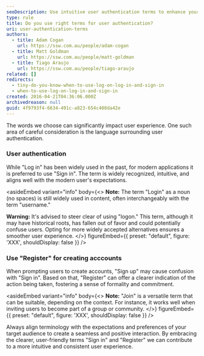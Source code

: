 ```yaml
---
seoDescription: Use intuitive user authentication terms to enhance your application's user experience with sign-in and registration options.
type: rule
title: Do you use right terms for user authentication?
uri: user-authentication-terms
authors:
  - title: Adam Cogan
    url: https://ssw.com.au/people/adam-cogan
  - title: Matt Goldman
    url: https://ssw.com.au/people/matt-goldman
  - title: Tiago Araujo
    url: https://ssw.com.au/people/tiago-araujo
related: []
redirects:
  - tiny-do-you-know-when-to-use-log-on-log-in-and-sign-in
  - when-to-use-log-on-log-in-and-sign-in
created: 2016-04-21T04:36:06.000Z
archivedreason: null
guid: 4f9793f4-6634-491c-a823-654c408da42e
---
```


The words we choose can significantly impact user experience. One such area of careful consideration is the language surrounding user authentication.
### User authentication

While "Log in" has been widely used in the past, for modern applications it is preferred to use "Sign in". The term is widely recognized, intuitive, and aligns well with the modern user's expectations.

<asideEmbed
  variant="info"
  body={<>
    **Note:** The term "Login" as a noun (no spaces) is still widely used in content, often interchangeably with the term "username."

**Warning:** It's advised to steer clear of using "logon." This term, although it may have historical roots, has fallen out of favor and could potentially confuse users. Opting for more widely accepted alternatives ensures a smoother user experience.
  </>}
  figureEmbed={{
    preset: "default",
    figure: 'XXX',
    shouldDisplay: false
  }}
/>

### Use "Register" for creating acccounts

When prompting users to create accounts, "Sign up" may cause confusion with "Sign in". Based on that, "Register" can offer a clearer indication of the action being taken, fostering a sense of formality and commitment.

<asideEmbed
  variant="info"
  body={<>
    **Note:** "Join" is a versatile term that can be suitable, depending on the context. For instance, it works well when inviting users to become part of a group or community.
  </>}
  figureEmbed={{
    preset: "default",
    figure: 'XXX',
    shouldDisplay: false
  }}
/>

Always align terminology with the expectations and preferences of your target audience to create a seamless and positive interaction. By embracing the clearer, user-friendly terms "Sign in" and "Register" we can contribute to a more intuitive and consistent user experience.